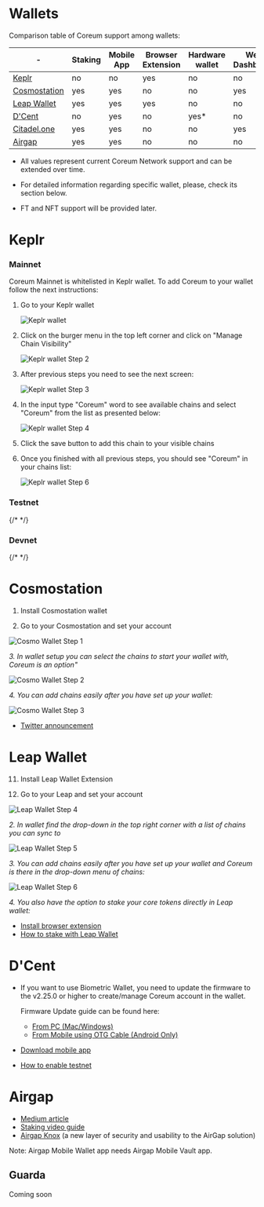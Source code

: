 # Wallets

Comparison table of Coreum support among wallets:

| \-                                     | Staking | Mobile App | Browser Extension | Hardware wallet | Web Dashboard | Testnet support |
| -------------------------------------- | ------- | ---------- | ----------------- | --------------- | ------------- | --------------- |
| <a href="https://www.keplr.app/" target="_blank" rel="noopener noreferrer" className="text-[#25D695] hover:opacity-80 text-base font-bold">Keplr</a>               | no      | no         | yes               | no              | no            | yes             |
| <a href="https://wallet.cosmostation.io/cosmos" target="_blank" rel="noopener noreferrer" className="text-[#25D695] hover:opacity-80 text-base font-bold">Cosmostation</a> | yes     | yes        | no                | no              | yes           | no              |
| <a href="https://www.leapwallet.io/" target="_blank" rel="noopener noreferrer" className="text-[#25D695] hover:opacity-80 text-base font-bold">Leap Wallet</a>   | yes     | yes        | yes               | no              | no            | yes             |
| <a href="https://dcentwallet.com/" target="_blank" rel="noopener noreferrer" className="text-[#25D695] hover:opacity-80 text-base font-bold">D'Cent</a>             | no      | yes        | no                | yes\*           | no            | yes             |
| <a href="https://app.citadel.one" target="_blank" rel="noopener noreferrer" className="text-[#25D695] hover:opacity-80 text-base font-bold">Citadel.one</a> | yes     | yes        | no                | no              | yes           | no              |
| <a href="https://airgap.it/" target="_blank" rel="noopener noreferrer" className="text-[#25D695] hover:opacity-80 text-base font-bold">Airgap</a>             | yes     | yes        | no                | no              | no            | no              |


* All values represent current Coreum Network support and can be extended over time.

* For detailed information regarding specific wallet, please, check its section below.

* FT and NFT support will be provided later.

# Keplr

### Mainnet

Coreum Mainnet is whitelisted in Keplr wallet. To add Coreum to your wallet follow the next instructions:

1. Go to your Keplr wallet

    <img className="w-96 max-w-full mb-10" src="/images/tools/wallets/step1.png" alt="Keplr wallet" />

2. Click on the burger menu in the top left corner and click on "Manage Chain Visibility"

    <img className="w-96 max-w-full mb-10" src="/images/tools/wallets/step2.png" alt="Keplr wallet Step 2"  />

3. After previous steps you need to see the next screen:

    <img className="w-96 max-w-full mb-10" src="/images/tools/wallets/step3.png" alt="Keplr wallet Step 3" />

4. In the input type "Coreum" word to see available chains and select "Coreum" from the list as presented below:

    <img className="w-96 max-w-full mb-10" src="/images/tools/wallets/step4.png" alt="Keplr wallet Step 4" />

5. Click the save button to add this chain to your visible chains

6. Once you finished with all previous steps, you should see "Coreum" in your chains list:

    <img className="w-96 max-w-full mb-10" src="/images/tools/wallets/step5.png" alt="Keplr wallet Step 6" />

### Testnet

{/* <WalletKeplr chainId="coreum-testnet-1" /> */}

### Devnet

{/* <WalletKeplr chainId="coreum-devnet-1" /> */}

# Cosmostation

1. Install Cosmostation wallet

2. Go to your Cosmostation and set your account

<img className="w-96 max-w-full mb-10" src="/images/tools/wallets/stepC1.png" alt="Cosmo Wallet Step 1" />

*3. In wallet setup you can select the chains to start your wallet with, Coreum is an option"*

<img className="w-96 max-w-full mb-10" src="/images/tools/wallets/stepC2.png" alt="Cosmo Wallet Step 2" />

*4. You can add chains easily after you have set up your wallet:*

<img className="w-96 max-w-full mb-10" src="/images/tools/wallets/stepC3.png" alt="Cosmo Wallet Step 3" />

-   <a href="https://twitter.com/IBCwallet/status/1640958742194966528?s=20" target="_blank" rel="noopener noreferrer" className="text-[#25D695] hover:opacity-80 text-base font-bold">Twitter announcement</a>

# Leap Wallet

11. Install Leap Wallet Extension

12. Go to your Leap and set your account

<img className="w-96 max-w-full mb-10" src="/images/tools/wallets/stepL1.png" alt="Leap Wallet Step 4" />

*2. In wallet find the drop-down in the top right corner with a list of chains you can sync to*

<img className="w-96 max-w-full mb-10" src="/images/tools/wallets/stepL2.png" alt="Leap Wallet Step 5" />

*3. You can add chains easily after you have set up your wallet and Coreum is there in the drop-down menu of chains:*

<img className="w-96 max-w-full mb-10" src="/images/tools/wallets/stepL3.png" alt="Leap Wallet Step 6" />

*4. You also have the option to stake your core tokens directly in Leap wallet:*

-   <a href="https://www.leapwallet.io/#inpage-download" target="_blank" rel="noopener noreferrer" className="text-[#25D695] hover:opacity-80 text-base font-bold">Install browser extension</a>
-   <a href="/docs/overview/smart-tokens" rel="noopener noreferrer" className="text-[#25D695] hover:opacity-80 text-base font-bold">How to stake with Leap Wallet</a>

# D'Cent

-   If you want to use Biometric Wallet, you need to update the firmware to the v2.25.0 or higher to create/manage Coreum account in the wallet.

    Firmware Update guide can be found here:

    -   <a href="https://userguide.dcentwallet.com/biometric-wallet/firmware-update-from-computer" target="_blank" rel="noopener noreferrer" className="text-[#25D695] hover:opacity-80 text-base font-bold">From PC (Mac/Windows)</a>
    -   <a href="https://userguide.dcentwallet.com/biometric-wallet/firmware-update-from-mobile" target="_blank" rel="noopener noreferrer" className="text-[#25D695] hover:opacity-80 text-base font-bold">From Mobile using OTG Cable (Android Only)</a>

-   <a href="https://dcentwallet.com/MobileApp" target="_blank" rel="noopener noreferrer" className="text-[#25D695] hover:opacity-80 text-base font-bold">Download mobile app</a>
-   <a href="https://userguide.dcentwallet.com/mobile-app/mobile-app-setting-menu#how-to-activate-testnet" target="_blank" rel="noopener noreferrer" className="text-[#25D695] hover:opacity-80 text-base font-bold">How to enable testnet</a>

# Airgap

-   <a href="https://medium.com/airgap-it/airgap-add-support-for-coreum-73c5133f82f3" target="_blank" rel="noopener noreferrer" className="text-[#25D695] hover:opacity-80 text-base font-bold">Medium article</a>
-   <a href="https://www.youtube.com/watch?v=NZRvD7gsy60" target="_blank" rel="noopener noreferrer" className="text-[#25D695] hover:opacity-80 text-base font-bold">Staking video guide</a>
-   <a href="https://medium.com/airgap-it/airgaps-newest-product-airgap-knox-3dbf7592533f" target="_blank" rel="noopener noreferrer" className="text-[#25D695] hover:opacity-80 text-base font-bold">Airgap Knox</a> (a new layer of security and usability to the AirGap solution)

Note: Airgap Mobile Wallet app needs Airgap Mobile Vault app.

## Guarda

Coming soon
